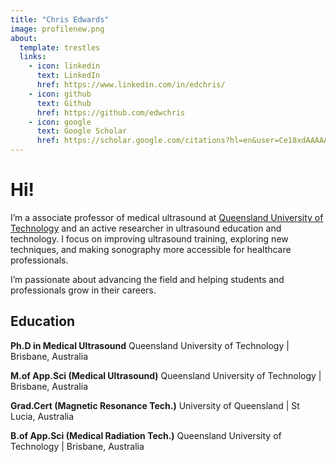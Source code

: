 ```yaml
---
title: "Chris Edwards"
image: profilenew.png
about:
  template: trestles
  links:
    - icon: linkedin
      text: LinkedIn
      href: https://www.linkedin.com/in/edchris/
    - icon: github
      text: Github
      href: https://github.com/edwchris
    - icon: google
      text: Google Scholar
      href: https://scholar.google.com/citations?hl=en&user=Ce18xdAAAAAJ
---
```


# Hi! 

I'm a associate professor of medical ultrasound at [Queensland University of Technology](https://www.qut.edu.au/about/our-people/academic-profiles/c8.edwards) and an active researcher in ultrasound education and technology. I focus on improving ultrasound training, exploring new techniques, and making sonography more accessible for healthcare professionals.

I'm passionate about advancing the field and helping students and professionals grow in their careers.

## Education

**Ph.D in Medical Ultrasound** Queensland University of Technology \| Brisbane, Australia

**M.of App.Sci (Medical Ultrasound)** Queensland University of Technology \| Brisbane, Australia

**Grad.Cert (Magnetic Resonance Tech.)** University of Queensland \| St Lucia, Australia

**B.of App.Sci (Medical Radiation Tech.)** Queensland University of Technology \| Brisbane, Australia

